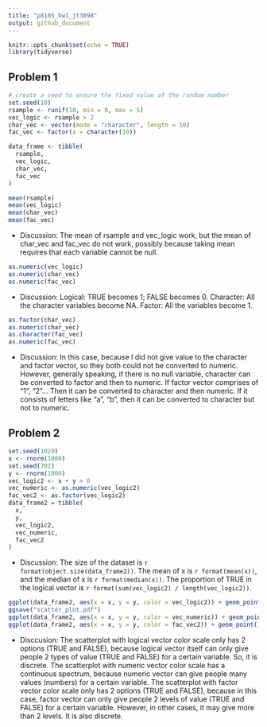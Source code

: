 ```yaml
---
title: "p8105_hw1_jt3098"
output: github_document
---
```


```r
knitr::opts_chunk$set(echo = TRUE)
library(tidyverse)
```

## Problem 1

```r
# create a seed to ensure the fixed value of the random number
set.seed(10)
rsample <- runif(10, min = 0, max = 5)
vec_logic <- rsample > 2
char_vec <- vector(mode = "character", length = 10)
fac_vec <- factor(x = character(10))

data_frame <- tibble(
  rsample,
  vec_logic,
  char_vec,
  fac_vec
)
```

```r
mean(rsample)
mean(vec_logic)
mean(char_vec)
mean(fac_vec)
```

* Discussion:
  The mean of rsample and vec_logic work, but the mean of char_vec and fac_vec do not work, possibly because taking mean requires that each variable cannot be null. 

```r
as.numeric(vec_logic)
as.numeric(char_vec)
as.numeric(fac_vec)
```

* Discussion:
  Logical: TRUE becomes 1; FALSE becomes 0.
  Character: All the character variables become NA.
  Factor: All the variables become 1.

```r
as.factor(char_vec)
as.numeric(char_vec)
as.character(fac_vec)
as.numeric(fac_vec)
```

* Discussion:
  In this case, because I did not give value to the character and factor vector, so they both could not be converted to numeric. However, generally speaking, if there is no null variable, character can be converted to factor and then to numeric. If factor vector comprises of "1", "2"... Then it can be converted to character and then numeric. If it consists of letters like "a", "b", then it can be converted to character but not to numeric.

## Problem 2

```r
set.seed(1029)
x <- rnorm(1000)
set.seed(702)
y <- rnorm(1000)
vec_logic2 <- x + y > 0
vec_numeric <- as.numeric(vec_logic2)
fac_vec2 <- as.factor(vec_logic2)
data_frame2 = tibble(
  x,
  y,
  vec_logic2,
  vec_numeric,
  fac_vec2
)


```

* Discussion:
  The size of the dataset is `r format(object.size(data_frame2))`.
  The mean of x is `r format(mean(x))`, and the median of x is `r format(median(x))`.
  The proportion of TRUE in the logical vector is `r format(sum(vec_logic2) / length(vec_logic2))`.

```r
ggplot(data_frame2, aes(x = x, y = y, color = vec_logic2)) + geom_point()
ggsave("scatter_plot.pdf")
ggplot(data_frame2, aes(x = x, y = y, color = vec_numeric)) + geom_point()
ggplot(data_frame2, aes(x = x, y = y, color = fac_vec2)) + geom_point()
```

* Disccusion:
  The scatterplot with logical vector color scale only has 2 options (TRUE and FALSE), because logical vector itself can only give people 2 types of value (TRUE and FALSE) for a certain variable. So, it is discrete.
  The scatterplot with numeric vector color scale has a continuous spectrum, because numeric vector can give people many values (numbers) for a certain variable.
  The scatterplot with factor vector color scale only has 2 options (TRUE and FALSE), because in this case, factor vector can only give people 2 levels of value (TRUE and FALSE) for a certain variable. However, in other cases, it may give more than 2 levels. It is also discrete.